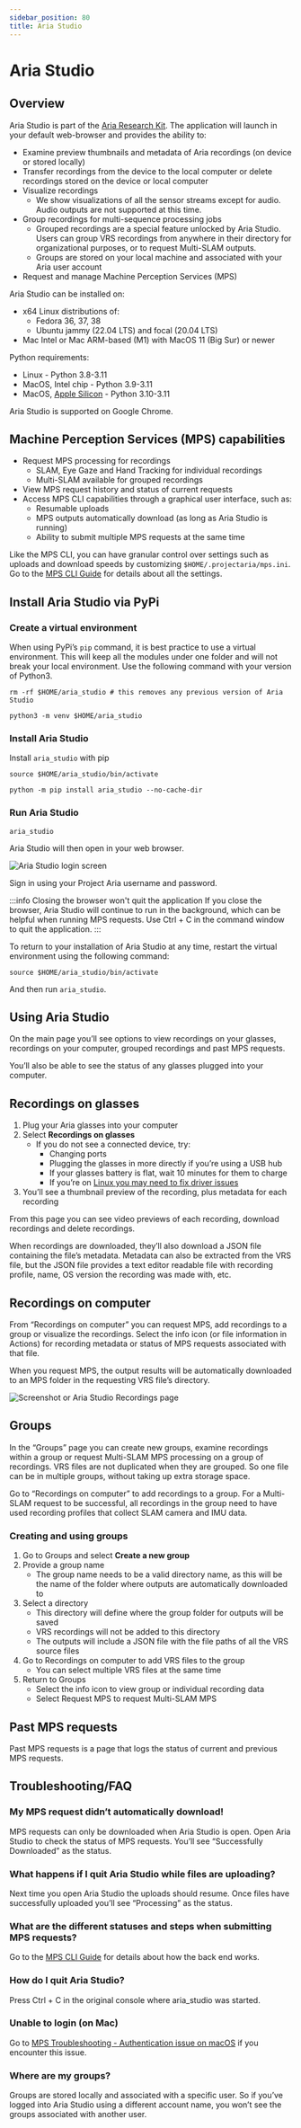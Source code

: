 ```yaml
---
sidebar_position: 80
title: Aria Studio
---
```



# Aria Studio

## Overview

Aria Studio is part of the [Aria Research Kit](about_ARK.mdx). The application will launch in your default web-browser and provides the ability to:

* Examine preview thumbnails and metadata of Aria recordings (on device or stored locally)
* Transfer recordings from the device to the local computer or delete recordings stored on the device or local computer
* Visualize recordings
    * We show visualizations of all the sensor streams except for audio. Audio outputs are not supported at this time.
* Group recordings for multi-sequence processing jobs
    * Grouped recordings are a special feature unlocked by Aria Studio. Users can group VRS recordings from anywhere in their directory for organizational purposes, or to request Multi-SLAM outputs.
    * Groups are stored on your local machine and associated with your Aria user account
* Request and manage Machine Perception Services (MPS)

Aria Studio can be installed on:

* x64 Linux distributions of:
    * Fedora 36, 37, 38
    * Ubuntu jammy (22.04 LTS) and focal (20.04 LTS)
* Mac Intel or Mac ARM-based (M1) with MacOS 11 (Big Sur) or newer

Python requirements:
* Linux - Python 3.8-3.11
* MacOS, Intel chip - Python 3.9-3.11
* MacOS, [Apple Silicon](https://support.apple.com/en-us/116943) - Python 3.10-3.11

Aria Studio is supported on Google Chrome.


## Machine Perception Services (MPS) capabilities

* Request MPS processing for recordings
    * SLAM, Eye Gaze and Hand Tracking for individual recordings
    * Multi-SLAM available for grouped recordings
* View MPS request history and status of current requests
* Access MPS CLI capabilities through a graphical user interface, such as:
    * Resumable uploads
    * MPS outputs automatically download (as long as Aria Studio is running)
    * Ability to submit multiple MPS requests at the same time

Like the MPS CLI, you can have granular control over settings such as uploads and download speeds by customizing `$HOME/.projectaria/mps.ini`. Go to the [MPS CLI Guide](/ARK/mps/request_mps/mps_cli_guide.mdx#cli-settings) for details about all the settings.


## Install Aria Studio via PyPi

### Create a virtual environment

When using PyPi’s `pip` command, it is best practice to use a virtual environment. This will keep all the modules under one folder and will not break your local environment. Use the following command with your version of Python3.

```
rm -rf $HOME/aria_studio # this removes any previous version of Aria Studio

python3 -m venv $HOME/aria_studio
```

### Install Aria Studio

Install `aria_studio` with pip

```
source $HOME/aria_studio/bin/activate

python -m pip install aria_studio --no-cache-dir
```


### Run Aria Studio

```
aria_studio
```

Aria Studio will then open in your web browser.


![Aria Studio login screen](/img/ARK/aria_studio/aria_studio.png)

Sign in using your Project Aria username and password.

:::info Closing the browser won't quit the application
If you close the browser, Aria Studio will continue to run in the background, which can be helpful when running MPS requests. Use Ctrl + C in the command window to quit the application.
:::

To return to your installation of Aria Studio at any time, restart the virtual environment using the following command:

```
source $HOME/aria_studio/bin/activate
```

And then run `aria_studio`.


## Using Aria Studio

On the main page you’ll see options to view recordings on your glasses, recordings on your computer, grouped recordings and past MPS requests.

You’ll also be able to see the status of any glasses plugged into your computer.


## Recordings on glasses

1. Plug your Aria glasses into your computer
2. Select **Recordings on glasses**
    * If you do not see a connected device, try:
        * Changing ports
        * Plugging the glasses in more directly if you’re using a USB hub
        * If your glasses battery is flat, wait 10 minutes for them to charge
        * If you’re on [Linux you may need to fix driver issues](/ARK/troubleshooting/linux_usb_driver.mdx)
3. You’ll see a thumbnail preview of the recording, plus metadata for each recording

From this page you can see video previews of each recording, download recordings and delete recordings.

When recordings are downloaded, they’ll also download a JSON file containing the file’s metadata. Metadata can also be extracted from the VRS file, but the JSON file provides a text editor readable file with recording profile, name, OS version the recording was made with, etc.


## Recordings on computer

From “Recordings on computer” you can request MPS, add recordings to a group or visualize the recordings. Select the info icon (or file information in Actions) for recording metadata or status of MPS requests associated with that file.

When you request MPS, the output results will be automatically downloaded to an MPS folder in the requesting VRS file’s directory.


![Screenshot or Aria Studio Recordings page](/img/ARK/aria_studio/aria_studio_recordings.png)


## Groups

In the “Groups” page you can create new groups, examine recordings within a group or request Multi-SLAM MPS processing on a group of recordings. VRS files are not duplicated when they are grouped. So one file can be in multiple groups, without taking up extra storage space.

Go to “Recordings on computer” to add recordings to a group.  For a Multi-SLAM request to be successful, all recordings in the group need to have used recording profiles that collect SLAM camera and IMU data.

### Creating and using groups

1. Go to Groups and select **Create a new group**
2. Provide a group name
    * The group name needs to be a valid directory name, as this will be the name of the folder where outputs are automatically downloaded to
3. Select a directory
    * This directory will define where the group folder for outputs will be saved
    * VRS recordings will not be added to this directory
    * The outputs will include a JSON file with the file paths of all the VRS source files
4. Go to Recordings on computer to add VRS files to the group
    * You can select multiple VRS files at the same time
5. Return to Groups
    * Select the info icon to view group or individual recording data
    * Select Request MPS to request Multi-SLAM MPS


## Past MPS requests

Past MPS requests is a page that logs the status of current and previous MPS requests.

## Troubleshooting/FAQ
### My MPS request didn’t automatically download!

MPS requests can only be downloaded when Aria Studio is open. Open Aria Studio to check the status of MPS requests. You’ll see “Successfully Downloaded” as the status.

### What happens if I quit Aria Studio while files are uploading?
Next time you open Aria Studio the uploads should resume. Once files have successfully uploaded you’ll see “Processing” as the status.

### What are the different statuses and steps when submitting MPS requests?
Go to the [MPS CLI Guide](/ARK/mps/request_mps/mps_cli_guide.mdx#how-the-mps-cli-works) for details about how the back end works.

### How do I quit Aria Studio?
Press Ctrl + C in the original console where aria_studio was started.

### Unable to login (on Mac)
Go to [MPS Troubleshooting - Authentication issue on macOS](/ARK/mps/mps_troubleshooting.mdx#authentication-issue-on-macos) if you encounter this issue.

### Where are my groups?
Groups are stored locally and associated with a specific user. So if you’ve logged into Aria Studio using a different account name, you won’t see the groups associated with another user.
